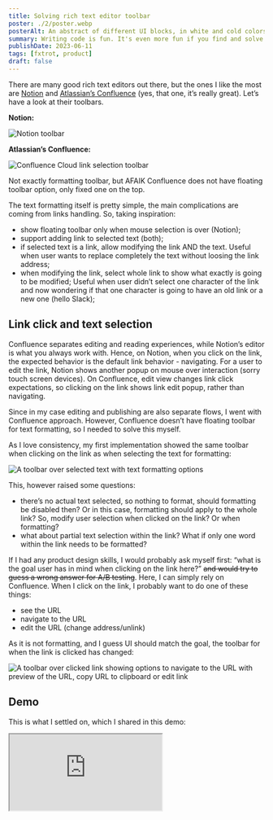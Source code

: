 ```yaml
---
title: Solving rich text editor toolbar
poster: ./2/poster.webp
posterAlt: An abstract of different UI blocks, in white and cold colors.
summary: Writing code is fun. It's even more fun if you find and solve something with it. Let's check an example of building a floating toolbar for rich text editor.
publishDate: 2023-06-11
tags: [fxtrot, product]
draft: false
---
```


There are many good rich text editors out there, but the ones I like the most are [Notion](https://www.notion.so/) and [Atlassian’s Confluence](https://www.atlassian.com/software/confluence) (yes, that one, it’s really great). Let’s have a look at their toolbars.

**Notion:**

![Notion toolbar](./2/notion.png)

**Atlassian’s Confluence:**

![Confluence Cloud link selection toolbar](./2/confluence.png)

Not exactly formatting toolbar, but AFAIK Confluence does not have floating toolbar option, only fixed one on the top.

The text formatting itself is pretty simple, the main complications are coming from links handling. So, taking inspiration:

- show floating toolbar only when mouse selection is over (Notion);
- support adding link to selected text (both);
- if selected text is a link, allow modifying the link AND the text. Useful when user wants to replace completely the text without loosing the link address;
- when modifying the link, select whole link to show what exactly is going to be modified; Useful when user didn’t select one character of the link and now wondering if that one character is going to have an old link or a new one (hello Slack);

## Link click and text selection

Confluence separates editing and reading experiences, while Notion’s editor is what you always work with. Hence, on Notion, when you click on the link, the expected behavior is the default link behavior - navigating. For a user to edit the link, Notion shows another popup on mouse over interaction (sorry touch screen devices). On Confluence, edit view changes link click expectations, so clicking on the link shows link edit popup, rather than navigating.

Since in my case editing and publishing are also separate flows, I went with Confluence approach. However, Confluence doesn’t have floating toolbar for text formatting, so I needed to solve this myself.

As I love consistency, my first implementation showed the same toolbar when clicking on the link as when selecting the text for formatting:

![A toolbar over selected text with text formatting options](./2/first.png)

This, however raised some questions:

- there’s no actual text selected, so nothing to format, should formatting be disabled then? Or in this case, formatting should apply to the whole link? So, modify user selection when clicked on the link? Or when formatting?
- what about partial text selection within the link? What if only one word within the link needs to be formatted?

If I had any product design skills, I would probably ask myself first: “what is the goal user has in mind when clicking on the link here?” ~~and would try to guess a wrong answer for A/B testing~~. Here, I can simply rely on Confluence. When I click on the link, I probably want to do one of these things:

- see the URL
- navigate to the URL
- edit the URL (change address/unlink)

As it is not formatting, and I guess UI should match the goal, the toolbar for when the link is clicked has changed:

![A toolbar over clicked link showing options to navigate to the URL with preview of the URL, copy URL to clipboard or edit link](./2/second.png)

## Demo

This is what I settled on, which I shared in this demo:

<iframe
  src="https://stackblitz.com/edit/github-pg44ec?ctl=1&embed=1&file=packages%2Feditor%2Fsrc%2Fplugins%2Ftoolbar%2Fstate.ts&hideExplorer=1&hideNavigation=1&theme=dark&view=preview"
  class="w-full h-[500px]"
/>

## Other options

There are many things I can try out now:

- Inline edit with Open in a new tab as a separate icon button:

![a toolbar over clicked link with a different layout: URL preview shows as editable, Edit button is replaced with open in a new tab](./2/different-link-click.png)

- More controls like in Confluence? Or keep consistent link editing experience?

![a toolbar over selected text with link editor popup open, showing options to rename the link or change it's address. It has icon buttons inside to copy link, unlink text, or open in a new tab](./2/edit-window.png)

- Where should be Copy button then? In both places, or in Link Edit popup only when coming from text formatting?

In the later posts I will go over the challenges of writing such toolbar, hopefully showing the complexity of developing for browsers.
